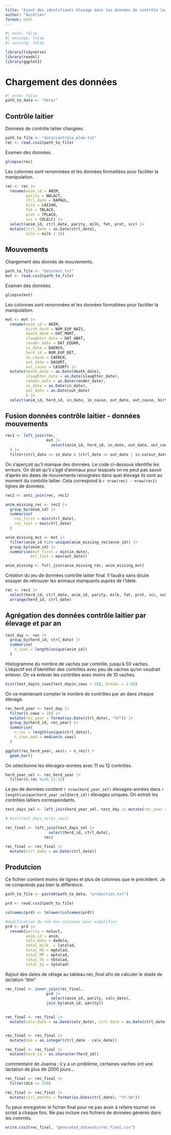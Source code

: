 ```yaml
---
title: "Ajout des identifiants élevage dans les données de contrôle laitier"
author: "Aurélien"
format: html
---
```


```r
#| echo: false
#| message: false
#| warning: false

library(tidyverse)
library(readxl)
library(ggplot2)
```

# Chargement des données

```r
#| echo: false
path_to_data <- "data/"
```

## Contrôle laitier

Données de contrôle laitier chargées.

```r
path_to_file <- "data/controle_elem.txt"
rec <- read.csv2(path_to_file)
```

Examen des données.

```r
glimpse(rec)
```

Les colonnes sont renommées et les données formattées pour faciliter la manipulation.

```r
rec <- rec |> 
  rename(anim_id = ANIM,
         parity = NULACT,
         ctrl_date = DAPAUL,
         milk = LAI24H,
         fat = TBLACO,
         prot = TPLACO,
         scc = COLELC) |> 
  select(anim_id, ctrl_date, parity, milk, fat, prot, scc) |> 
  mutate(ctrl_date = as.Date(ctrl_date),
         milk = milk / 10)
```

## Mouvements

Chargement des donnés de mouvements.

```r
path_to_file <- "data/mvt.txt"
mvt <- read.csv2(path_to_file)
```

Examen des données.

```r
glimpse(mvt)
```

Les colonnes sont renommées et les données formattées pour faciliter la manipulation.

```r
mvt <- mvt |> 
  rename(anim_id = ANIM,
         birth_herd = NUM_EXP_NAIS,
         death_date = DAT_MORT,
         slaughter_date = DAT_ABAT,
         render_date = DAT_EQUAR,
         in_date = DAENCH,
         herd_id = NUM_EXP_DET,
         in_cause = CAENCH,
         out_date = DASORT,
         out_cause = CASORT) |> 
  mutate(death_date = as.Date(death_date),
         slaughter_date = as.Date(slaughter_date),
         render_date = as.Date(render_date),
         in_date = as.Date(in_date),
         out_date = as.Date(out_date)
         ) |> 
  select(anim_id, herd_id, in_date, in_cause, out_date, out_cause, birth_herd, death_date, slaughter_date, render_date)
```

## Fusion données contrôle laitier - données mouvements

```r
rec1 <- left_join(rec,
                  mvt |> 
                    select(anim_id, herd_id, in_date, out_date, out_cause)
  ) |> 
  filter(ctrl_date >= in_date & (ctrl_date <= out_date | is.na(out_date)))
```

On s'aperçoit qu'il manque des données. Le code ci-dessous identifie les erreurs. On dirait qu'il s'agit d'animaux pour lesquels on ne peut pas savoir d'après les dates de mouvements rensignées dans quel élevage ils sont au moment du contrôle laitier. Cela correspond à `r nrow(rec) - nrow(rec1)` lignes de données.

```r
rec2 <- anti_join(rec, rec1)

anim_missing_rec <- rec2 |> 
  group_by(anim_id) |> 
  summarise(
    rec_first = min(ctrl_date),
    rec_last = max(ctrl_date)
  )

anim_missing_mvt <- mvt |> 
  filter(anim_id %in% unique(anim_missing_rec$anim_id)) |> 
  group_by(anim_id) |> 
  summarise(mvt_first = min(in_date),
           mvt_last = max(out_date))

anim_missing <- full_join(anim_missing_rec, anim_missing_mvt)
```

Création du jeu de données contrôle laitier final. Il faudra sans doute essayer de retrouver les animaux manquants auprès de l'Idele.

```r
rec <- rec1 |> 
  select(herd_id, ctrl_date, anim_id, parity, milk, fat, prot, scc, out_cause, out_date) |> 
  arrange(herd_id, ctrl_date)
```

## Agrégation des données contrôle laitier par élevage et par an

```r
test_day <- rec |> 
  group_by(herd_id, ctrl_date) |> 
  summarise(
    n_cows = length(unique(anim_id))
  )
```

Histogramme du nombre de vaches par contrôle, jusqu'à 50 vaches. L'objectif est d'identifier des contrôles avec peu de vaches qu'on voudrait enlever. On va enlever les contrôles avec moins de 10 vaches.

```r
hist(test_day$n_cows[test_day$n_cows < 50], breaks = 1:50)
```

On va maintenant compter le nombre de contrôles par an dans chaque élevage.

```r
rec_herd_year <- test_day |>
  filter(n_cows > 10) |> 
  mutate(rec_year = format(as.Date(ctrl_date), "%Y")) |> 
  group_by(herd_id, rec_year) |> 
  summarise(
    n_rec = length(unique(ctrl_date)),
    n_cows_med = median(n_cows)
  )
```

```r
ggplot(rec_herd_year, aes(x = n_rec)) +
  geom_bar()
```

On sélectionne les élevages-années avec 11 ou 12 contrôles.

```r
herd_year_sel <- rec_herd_year |> 
  filter(n_rec %in% 11:12)
```

Le jeu de données contient `r nrow(herd_year_sel)` élevages-années dans `r length(unique(herd_year_sel$herd_id))` élevages uniques. On extrait les contrôles laitiers correspondants.

```r
test_days_sel <- left_join(herd_year_sel, test_day |> mutate(rec_year = format(as.Date(ctrl_date), "%Y")))

# hist(test_days_sel$n_cows)
```

```r
rec_final <- left_join(test_days_sel |> 
                   select(herd_id, ctrl_date),
                 rec)
```

```r

rec_final <- rec_final |> 
  mutate(ctrl_date = as.Date(ctrl_date))
```

## Produtcion

Ce fichier contient moins de lignes et plus de colonnes que le précédent. Je ne comprends pas bien la différence.

```r
path_to_file <- paste0(path_to_data, "production.txt")

prd <- read.csv2(path_to_file)

colnames(prd) <- tolower(colnames(prd))

#modification du nom des colonnes pour simplifier
prd <- prd |> 
  rename(parity = nulact,
         anim_id = anim,
         calv_date = dadela,
         total_milk  = latolad,
         total_MG = mgtolad,
         total_MP = mptolad,
         total_tb = tbtolad,
         total_tp = tptolad)
```

Rajout des dates de vêlage au tableau rec_final afin de calculer le stade de lactation "dim"

```r
rec_final <- inner_join(rec_final,
                  prd |> 
                    select(anim_id, parity, calv_date),
                  join_by(anim_id, parity))
 
```

```r
rec_final <- rec_final |> 
  mutate(calv_date = as.Date(calv_date), ctrl_date = as.Date(ctrl_date))


rec_final <- rec_final |> 
  mutate(dim = as.integer(ctrl_date - calv_date))

rec_final <- rec_final |> 
  mutate(herd_id = as.character(herd_id))
```

commentaire de Joanna : il y a un problème, certaines vaches ont une lactation de plus de 2000 jours...

```r
rec_final <- rec_final |> 
  filter(dim <= 350)
```

```r
rec_final <- rec_final |> 
  mutate(ctrl_months = format(as.Date(ctrl_date), "%Y-%m"))
```


Tu peux enregistrer le fichier final pour ne pas avoir à refaire tourner ce script à chaque fois. Ne pas inclure ces fichiers de données générés dans les commits.

```r
write.csv2(rec_final, "generated_datasets/rec_final.csv")
```
